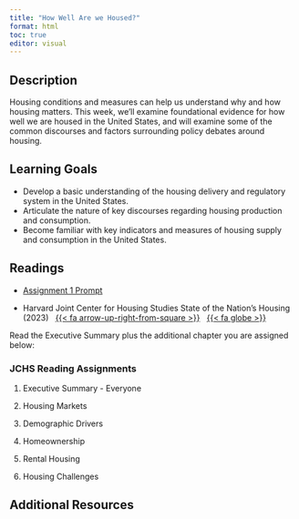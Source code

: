 ```yaml
---
title: "How Well Are we Housed?"
format: html
toc: true
editor: visual
---
```


## Description

Housing conditions and measures can help us understand why and how housing matters. This week, we'll examine foundational evidence for how well we are housed in the United States, and will examine some of the common discourses and factors surrounding policy debates around housing.

## Learning Goals

-   Develop a basic understanding of the housing delivery and regulatory system in the United States.
-   Articulate the nature of key discourses regarding housing production and consumption.
-   Become familiar with key indicators and measures of housing supply and consumption in the United States.

## Readings

-   [Assignment 1 Prompt](../assignments/01_intersection.qmd)

-   Harvard Joint Center for Housing Studies State of the Nation's Housing (2023)   [{{< fa arrow-up-right-from-square >}}](https://uofi.box.com/s/eojp0fu6ukfa04v6pgca53jxm4l43x2w)   [{{< fa globe >}}](https://www.jchs.harvard.edu/state-nations-housing-2023)

Read the Executive Summary plus the additional chapter you are assigned below:

### JCHS Reading Assignments

1.  Executive Summary - Everyone

2.  Housing Markets

<!-- -->

3.  Demographic Drivers

<!-- -->

4.  Homeownership

<!-- -->

5.  Rental Housing

<!-- -->

6.  Housing Challenges

## Additional Resources
